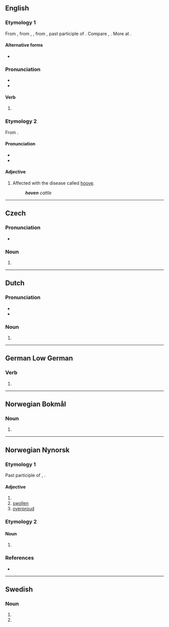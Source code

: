 {{also|Hoven}}
==English==

===Etymology 1===
From {{inh|en|enm|hoven}}, from {{inh|en|ang|hafen}}, {{m|ang|ġehafen}}, from {{inh|en|gem-pro|*habanaz}}, past participle of {{der|en|gem-pro|*habjaną|t=to lift, heave}}. Compare {{cog|nds-de|hoven|t=hoven|pos=past participle}}, {{cog|de|gehoben|t=hoven|pos=past participle}}. More at {{l|en|heave}}.

====Alternative forms====
* {{alter|en|hove|heaved}}

===Pronunciation===
* {{IPA|en|/ˈhoːvən/}}
* {{rhymes|en|oːvən}}

====Verb====
{{head|en|verb form}}

# {{inflection of|en|heave||alternative|past|part}}

===Etymology 2===
From {{af|en|hoove|-en}}.

====Pronunciation====
* {{IPA|en|/ˈhuːvən/}}
* {{rhymes|en|uːvən}}

====Adjective====
{{en-adj|-}}

# Affected with the disease called [[hoove]].
#: '''''hoven''' cattle''

----

==Czech==

=== Pronunciation ===
* {{cs-IPA}}

=== Noun ===
{{cs-noun form|g=n}}

# {{inflection of|cs|hovno||gen|p}}

----

==Dutch==

===Pronunciation===
* {{audio|nl|Nl-hoven.ogg|Audio}}
* {{rhymes|nl|oːvən}}

===Noun===
{{head|nl|noun plural form}}

# {{nl-noun form of|pl|hof}}

----

==German Low German==

===Verb===
{{head|nds-de|verb form}}

# {{past participle of|nds-de|heven|nocat=1}}

----

==Norwegian Bokmål==

===Noun===
{{head|nb|noun form|g=m}}

# {{inflection of|nb|hov||def|s}}

----

==Norwegian Nynorsk==

===Etymology 1===
{{PIE root|nn|keh₂p}}
Past participle of {{m|nn|hevja}}, {{m|nn|hevje}}.

====Adjective====
{{nn-adj-4}}

# {{nn-verb-form of|past participle|hevj}}
# [[swollen]]
# [[overproud]]

===Etymology 2===
{{nonlemma}}

====Noun====
{{head|nn|noun form|g=m}}

# {{inflection of|nn|hov||definite|s}}

===References===
* {{R:The Nynorsk Dictionary}}

----

==Swedish==

===Noun===
{{head|sv|noun form}}

# {{sv-noun-form-def|hov}}<!-- hoof -->
# {{sv-noun-form-def-pl|hov}}<!-- court -->
